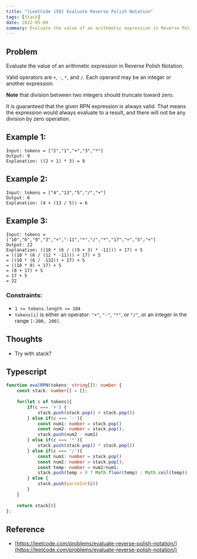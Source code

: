 ```yaml
---
title: "[LeetCode 150] Evaluate Reverse Polish Notation"
tags: [Stack]
date: 2022-05-09
summary: Evaluate the value of an arithmetic expression in Reverse Polish Notation.
---
```


## Problem

Evaluate the value of an arithmetic expression in Reverse Polish Notation.

Valid operators are `+`, `-`, `*`, and `/`. Each operand may be an integer or
another expression.

**Note** that division between two integers should truncate toward zero.

It is guaranteed that the given RPN expression is always valid. That means the
expression would always evaluate to a result, and there will not be any
division by zero operation.

## Example 1:

```
Input: tokens = ["2","1","+","3","*"]
Output: 9
Explanation: ((2 + 1) * 3) = 9
```

## Example 2:

```
Input: tokens = ["4","13","5","/","+"]
Output: 6
Explanation: (4 + (13 / 5)) = 6
```

## Example 3:

```
Input: tokens = ["10","6","9","3","+","-11","*","/","*","17","+","5","+"]
Output: 22
Explanation: ((10 * (6 / ((9 + 3) * -11))) + 17) + 5
= ((10 * (6 / (12 * -11))) + 17) + 5
= ((10 * (6 / -132)) + 17) + 5
= ((10 * 0) + 17) + 5
= (0 + 17) + 5
= 17 + 5
= 22
```
 
### Constraints:

- `1 <= tokens.length <= 104`
- `tokens[i]` is either an operator: `"+"`, `"-"`, `"*"`, or `"/"`, or an integer in the range `[-200, 200]`.

## Thoughts

- Try with stack?

## Typescript

```typescript
function evalRPN(tokens: string[]): number {
    const stack: number[] = [];
    
    for(let c of tokens){
        if(c === '+') {
            stack.push(stack.pop() + stack.pop())
        } else if(c === '-'){
            const num1: number = stack.pop()
            const num2: number = stack.pop();
            stack.push(num2 - num1)
        } else if(c === '*'){
            stack.push(stack.pop() * stack.pop())
        } else if(c === '/'){
            const num1: number = stack.pop()
            const num2: number = stack.pop();
            const temp: number = num2/num1;
            stack.push(temp > 0 ? Math.floor(temp) : Math.ceil(temp))
        } else {
            stack.push(parseInt(c))
        }
    }
    
    return stack[0]
};
```

## Reference

- [https://leetcode.com/problems/evaluate-reverse-polish-notation/](https://leetcode.com/problems/evaluate-reverse-polish-notation/)